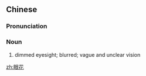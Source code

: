 ==Chinese==
{{zh-forms}}

===Pronunciation===
{{zh-pron
|m=yǎnhuā
|c=ngaan5 faa1
|cat=n
}}

===Noun===
{{zh-noun}}

# dimmed eyesight; blurred; vague and unclear vision

[[zh:眼花]]